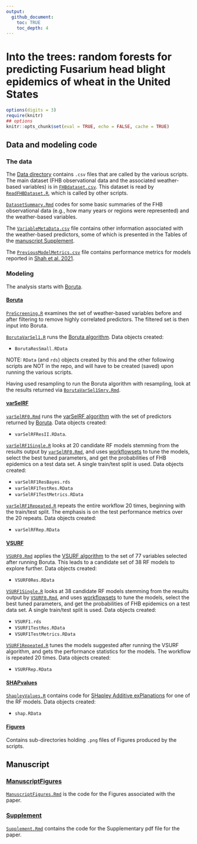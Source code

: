 ```yaml
---
output:
  github_document:
    toc: TRUE
    toc_depth: 4
---
```


Into the trees: random forests for predicting Fusarium head blight epidemics of wheat in the United States
=========


```r
options(digits = 3)
require(knitr)
## options
knitr::opts_chunk$set(eval = TRUE, echo = FALSE, cache = TRUE)
```

## Data and modeling code
### The data
The [Data directory](Data) contains `.csv` files that are called by the various scripts. The main dataset (FHB observational data and the associated weather-based variables) is in [`FHBdataset.csv`](Data/FHBdataset.csv).  This dataset is read by [`ReadFHBDataset.R`](ReadFHBDataset.R), which is called by other scripts.

[`DatasetSummary.Rmd`](DatasetSummary.Rmd) codes for some basic summaries of the FHB observational data (e.g., how many years or regions were represented) and the weather-based variables. 

The [`VariableMetaData.csv`](Data/VariableMetaData.csv) file contains other information associated with the weather-based predictors, some of which is presented in the Tables of the [manuscript Supplement](Supplement/Supplement.Rmd).  

The [`PreviousModelMetrics.csv`](Data/PreviousModelMetrics.csv) file contains performance metrics for models reported in [Shah et al. 2021](https://journals.plos.org/ploscompbiol/article?id=10.1371/journal.pcbi.1008831). 


### Modeling

The analysis starts with [Boruta](Boruta).

#### [Boruta](Boruta)
[`PreScreening.R`](Boruta/PreScreening.R) examines the set of weather-based variables before and after filtering to remove highly correlated predictors. The filtered set is then input into Boruta.

[`BorutaVarSel1.R`](Boruta/BorutaVarSel1.R) runs the [Boruta algorithm](https://mbq.github.io/Boruta/). Data objects created:

- `BorutaResSmall.RData`


NOTE: `RData` (and `rds`) objects created by this and the other following scripts are NOT in the repo, and will have to be created (saved) upon running the various scripts.

Having used resampling to run the Boruta algorithm with resampling, look at the results returned via [`BorutaVarSel1Smry.Rmd`](Boruta/BorutaVarSel1Smry.Rmd).


#### [varSelRF](varSelRF)
[`varSelRF0.Rmd`](varSelRF/varSelRF0.Rmd) runs the [varSelRF algorithm](https://github.com/rdiaz02/varSelRF) with the set of predictors returned by [Boruta](Boruta). Data objects created:

  - `varSelRFResII.RData`.
  
  
[`varSelRF1Single.R`](varSelRF/varSelRF1Single.R) looks at 20 candidate RF models stemming from the results output by [`varSelRF0.Rmd`](varSelRF/varSelRF0.Rmd), and uses [workflowsets](https://workflowsets.tidymodels.org/) to tune the models, select the best tuned parameters, and get the probabilities of FHB epidemics on a test data set. A single train/test split is used. Data objects created:  

  - `varSelRF1ResBayes.rds`
  - `varSelRF1TestRes.RData`
  - `varSelRF1TestMetrics.RData`


[`varSelRF1Repeated.R`](varSelRF/varSelRF1Repeated.R) repeats the entire workflow 20 times, beginning with the train/test split. The emphasis is on the test performance metrics over the 20 repeats. Data objects created:

  - `varSelRFRep.RData`
  


#### [VSURF](VSURF)
[`VSURF0.Rmd`](VSURF/VSURF0.Rmd) applies the [VSURF algorithm](https://github.com/robingenuer/VSURF) to the set of 77 variables selected after running Boruta. This leads to a candidate set of 38 RF models to explore further. Data objects created:

  - `VSURF0Res.RData`


[`VSURF1Single.R`](VSURF/VSURF1Single.R) looks at 38 candidate RF models stemming from the results output by [`VSURF0.Rmd`](VSURF/VSURF0.Rmd), and uses [workflowsets](https://workflowsets.tidymodels.org/) to tune the models, select the best tuned parameters, and get the probabilities of FHB epidemics on a test data set. A single train/test split is used. Data objects created:  

  - `VSURF1.rds`
  - `VSURF1TestRes.RData`
  - `VSURF1TestMetrics.RData`


[`VSURF1Repeated.R`](VSURF/VSURF1Repeated.R) tunes the models suggested after running the VSURF algorithm, and gets the performance statistics for the models. The workflow is repeated 20 times. Data objects created:

  - `VSURFRep.RData`


#### [SHAPvalues](SHAPvalues)
[`ShapleyValues.R`](SHAPvalues/ShapleyValues.R) contains code for [SHapley Additive exPlanations](https://github.com/slundberg/shap) for one of the RF models. Data objects created:

 - `shap.RData`
 

#### [Figures](Figures)
Contains sub-directories holding `.png` files of Figures produced by the scripts.


## Manuscript
### [ManuscriptFigures](ManuscriptFigures)
[`ManuscriptFigures.Rmd`](ManuscriptFigures/ManuscriptFigures.Rmd) is the code for the Figures associated with the paper.


### [Supplement](Supplement)
[`Supplement.Rmd`](Supplement/Supplement.Rmd) contains the code for the Supplementary pdf file for the paper.




